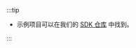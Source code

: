 :::tip

- 示例项目可以在我们的 [SDK 仓库](https://github.com/logto-io/js/tree/master/packages/express-sample) 中找到。

:::

